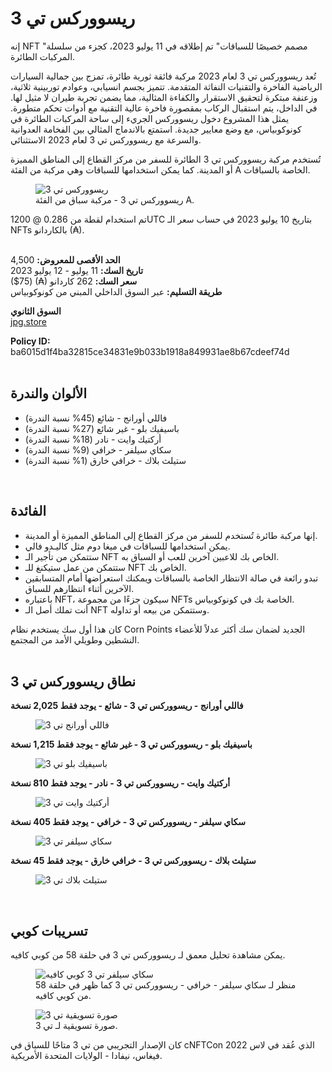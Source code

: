 # ريسووركس تي 3   

إنه NFT "مصمم خصيصًا للسباقات" تم إطلاقه في 11 يوليو 2023، كجزء من سلسلة المركبات الطائرة.  

تُعد ريسووركس تي 3 لعام 2023 مركبة فائقة ثورية طائرة، تمزج بين جمالية السيارات الرياضية الفاخرة والتقنيات النفاثة المتقدمة. تتميز بجسم انسيابي، وعوادم توربينية ثلاثية، وزعنفة مبتكرة لتحقيق الاستقرار والكفاءة المثالية، مما يضمن تجربة طيران لا مثيل لها. في الداخل، يتم استقبال الركاب بمقصورة فاخرة عالية التقنية مع أدوات تحكم متطورة. يمثل هذا المشروع دخول ريسووركس الجريء إلى ساحة المركبات الطائرة في كونوكوبياس، مع وضع معايير جديدة. استمتع بالاندماج المثالي بين الفخامة العدوانية والسرعة مع ريسووركس تي 3 لعام 2023 الاستثنائي.  

تُستخدم مركبة ريسووركس تي 3 الطائرة للسفر من مركز القطاع إلى المناطق المميزة أو المدينة. كما يمكن استخدامها للسباقات وهي مركبة من الفئة A الخاصة بالسباقات.  

<figure className="img-center">
  <img src="/images/nfts/vrx/t3/vrx-t3-hero.avif" alt="ريسووركس تي 3" />
  <figcaption>ريسووركس تي 3 - مركبة سباق من الفئة A.</figcaption>
</figure>  

<div className="note-box">
  تم استخدام لقطة من 0.286 @ 1200UTC بتاريخ 10 يوليو 2023 في حساب سعر الـ NFTs بالكاردانو (₳).
</div>  

</br>

**الحد الأقصى للمعروض:** 4,500  
**تاريخ السك:** 11 يوليو - 12 يوليو 2023  
**سعر السك:** 262 كاردانو (₳) (75$)  
**طريقة التسليم:** عبر السوق الداخلي المبني من كونوكوبياس  

**السوق الثانوي**  
[jpg.store](https://www.jpg.store/collection/cornucopias-valley-raceworx-t3-2023)  

<div className="note-box success transparent">
  <b>Policy ID:</b> ba6015d1f4ba32815ce34831e9b033b1918a849931ae8b67cdeef74d
</div>  

</br>
 
## الألوان والندرة   

<ul className="styled-list">
  <li className="rarity-common">فاللي أورانج - شائع (45% نسبة الندرة)</li>
  <li className="rarity-uncommon">باسيفيك بلو - غير شائع (27% نسبة الندرة)</li>
  <li className="rarity-rare">أركتيك وايت - نادر (18% نسبة الندرة)</li>
  <li className="rarity-legendary">سكاي سيلفر - خرافي (9% نسبة الندرة)</li>
  <li className="rarity-mythic">ستيلث بلاك - خرافي خارق (1% نسبة الندرة)</li>
</ul>  

</br>

## الفائدة   

<ul className="styled-list">
  <li>إنها مركبة طائرة تُستخدم للسفر من مركز القطاع إلى المناطق المميزة أو المدينة.</li>
  <li>يمكن استخدامها للسباقات في ميغا دوم مثل كاليـدو فالي.</li>
  <li>ستتمكن من تأجير الـ NFT الخاص بك للاعبين آخرين للعب أو السباق به.</li>
  <li>ستتمكن من عمل ستيكنغ للـ NFT الخاص بك.</li>
  <li>تبدو رائعة في صالة الانتظار الخاصة بالسباقات ويمكنك استعراضها أمام المتسابقين الآخرين أثناء انتظارهم للسباق.</li>
  <li>باعتباره NFT، سيكون جزءًا من مجموعة NFTs الخاصة بك في كونوكوبياس.</li>
  <li>أنت تملك أصل الـ NFT وستتمكن من بيعه أو تداوله.</li>
</ul>  

<div className="note-box">
  كان هذا أول سك يستخدم نظام Corn Points الجديد لضمان سك أكثر عدلاً للأعضاء النشطين وطويلي الأمد من المجتمع.
</div>  

</br>

## نطاق ريسووركس تي 3   

**فاللي أورانج - ريسووركس تي 3 - شائع - يوجد فقط 2,025 نسخة**  
<figure className="img-center">
  <img src="/images/nfts/vrx/t3/valley-orange.avif" alt="فاللي أورانج تي 3" />
</figure>  

**باسيفيك بلو - ريسووركس تي 3 - غير شائع - يوجد فقط 1,215 نسخة**  
<figure className="img-center">
  <img src="/images/nfts/vrx/t3/pacific-blue.avif" alt="باسيفيك بلو تي 3" />
</figure>  

**أركتيك وايت - ريسووركس تي 3 - نادر - يوجد فقط 810 نسخة**  
<figure className="img-center">
  <img src="/images/nfts/vrx/t3/arctic-white.avif" alt="أركتيك وايت تي 3" />
</figure>  

**سكاي سيلفر - ريسووركس تي 3 - خرافي - يوجد فقط 405 نسخة**  
<figure className="img-center">
  <img src="/images/nfts/vrx/t3/sky-silver.avif" alt="سكاي سيلفر تي 3" />
</figure>  

**ستيلث بلاك - ريسووركس تي 3 - خرافي خارق - يوجد فقط 45 نسخة**  
<figure className="img-center">
  <img src="/images/nfts/vrx/t3/stealth-black.avif" alt="ستيلث بلاك تي 3" />
</figure>  

</br>

## تسريبات كوبي   

يمكن مشاهدة تحليل معمق لـ ريسووركس تي 3 في حلقة 58 من كوبي كافيه.  

<figure className="img-center">
  <img src="/images/nfts/vrx/t3/sky-silver-copi.avif" alt="سكاي سيلفر تي 3 كوبي كافيه" />
  <figcaption>منظر لـ سكاي سيلفر - خرافي - ريسووركس تي 3 كما ظهر في حلقة 58 من كوبي كافيه.</figcaption>
</figure>  

<figure className="img-center">
  <img src="/images/nfts/vrx/t3/marketing-image.avif" alt="صورة تسويقية تي 3" />
  <figcaption>صورة تسويقية لـ تي 3.</figcaption>
</figure>  

<div className="note-box success transparent">
  كان الإصدار التجريبي من تي 3 متاحًا للسباق في cNFTCon 2022 الذي عُقد في لاس فيغاس، نيفادا - الولايات المتحدة الأمريكية.
</div>  
